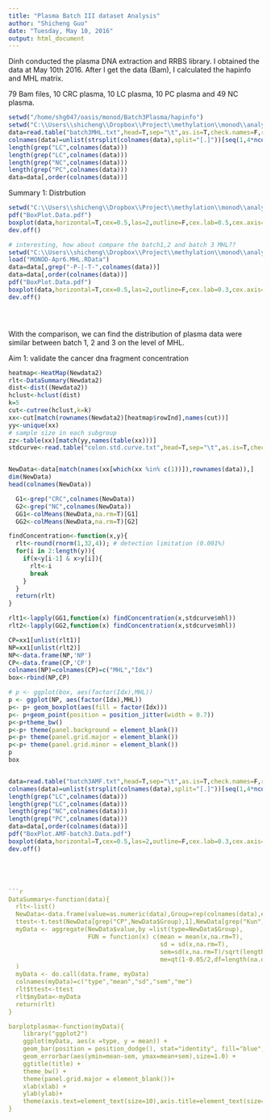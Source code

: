 ---
title: "Plasma Batch III dataset Analysis"
author: "Shicheng Guo"
date: "Tuesday, May 10, 2016"
output: html_document
---

Dinh conducted the plasma DNA extraction and RRBS library. I obtained the data at May 10th 2016. After I get the data (Bam), I calculated the hapinfo and MHL matrix. 

79 Bam files, 10 CRC plasma, 10 LC plasma, 10 PC plasma and 49 NC plasma.

```{r}
setwd("/home/shg047/oasis/monod/Batch3Plasma/hapinfo")
setwd("C:\\Users\\shicheng\\Dropbox\\Project\\methylation\\monod\\analysis\\batch3plasma")
data=read.table("batch3MHL.txt",head=T,sep="\t",as.is=T,check.names=F,row.names=1)
colnames(data)=unlist(strsplit(colnames(data),split="[.]"))[seq(1,4*ncol(data),by=4)]
length(grep("LC",colnames(data)))
length(grep("LC",colnames(data)))
length(grep("NC",colnames(data)))
length(grep("PC",colnames(data)))
data=data[,order(colnames(data))]
```
Summary 1: Distrbution
```{r}
setwd("C:\\Users\\shicheng\\Dropbox\\Project\\methylation\\monod\\analysis\\batch3plasma")
pdf("BoxPlot.Data.pdf")
boxplot(data,horizontal=T,cex=0.5,las=2,outline=F,cex.lab=0.5,cex.axis=0.55,col="red")
dev.off()

# interesting, how about compare the batch1,2 and batch 3 MHL??
setwd("C:\\Users\\shicheng\\Dropbox\\Project\\methylation\\monod\\analysis\\MHL-March30-2016")
load("MONOD-Apr6.MHL.RData")
data=data[,grep("-P-|-T-",colnames(data))]
data=data[,order(colnames(data))]
pdf("BoxPlot.Data.pdf")
boxplot(data,horizontal=T,cex=0.5,las=2,outline=F,cex.lab=0.3,cex.axis=0.6,col="red")
dev.off()





```
With the comparison, we can find the distribution of plasma data were similar between batch 1, 2 and 3 on the level of MHL. 


Aim 1: validate the cancer dna fragment concentration
```{r}

heatmap<-HeatMap(Newdata2)
rlt<-DataSummary(Newdata2)
dist<-dist((Newdata2))
hclust<-hclust(dist)
k=5
cut<-cutree(hclust,k=k)
xx<-cut[match(rownames(Newdata2)[heatmap$rowInd],names(cut))]
yy<-unique(xx)
# sample size in each subgroup
zz<-table(xx)[match(yy,names(table(xx)))]
stdcurve<-read.table("colon.std.curve.txt",head=T,sep="\t",as.is=T,check.names=F,row.names=1)


NewData<-data[match(names(xx[which(xx %in% c(1))]),rownames(data)),]
dim(NewData)
head(colnames(NewData))

  G1<-grep("CRC",colnames(NewData))
  G2<-grep("NC",colnames(NewData))
  GG1<-colMeans(NewData,na.rm=T)[G1]
  GG2<-colMeans(NewData,na.rm=T)[G2]

findConcentration<-function(x,y){
  rlt<-round(rnorm(1,32,4)); # detection limitation (0.001%)
  for(i in 2:length(y)){
    if(x<y[i-1] & x>y[i]){
      rlt<-i
      break
    }
  }
  return(rlt)
}

rlt1<-lapply(GG1,function(x) findConcentration(x,stdcurve$mhl))
rlt2<-lapply(GG2,function(x) findConcentration(x,stdcurve$mhl))

CP=xx1[unlist(rlt1)]
NP=xx1[unlist(rlt2)]
NP<-data.frame(NP,'NP')
CP<-data.frame(CP,'CP')
colnames(NP)=colnames(CP)=c("MHL","Idx")
box<-rbind(NP,CP)

# p <- ggplot(box, aes(factor(Idx),MHL))
p <- ggplot(NP, aes(factor(Idx),MHL))
p<- p+ geom_boxplot(aes(fill = factor(Idx)))
p<- p+geom_point(position = position_jitter(width = 0.7))
p<-p+theme_bw()
p<-p+ theme(panel.background = element_blank())
p<-p+ theme(panel.grid.major = element_blank())
p<-p+ theme(panel.grid.minor = element_blank())
p
box



```




```{r}

data=read.table("batch3AMF.txt",head=T,sep="\t",as.is=T,check.names=F,row.names=1)
colnames(data)=unlist(strsplit(colnames(data),split="[.]"))[seq(1,4*ncol(data),by=4)]
length(grep("LC",colnames(data)))
length(grep("LC",colnames(data)))
length(grep("NC",colnames(data)))
length(grep("PC",colnames(data)))
data=data[,order(colnames(data))]
pdf("BoxPlot.AMF-batch3.Data.pdf")
boxplot(data,horizontal=T,cex=0.5,las=2,outline=F,cex.lab=0.3,cex.axis=0.6,col="red")
dev.off()





```{r,echo=FALSE}
DataSummary<-function(data){
  rlt<-list()
  NewData<-data.frame(value=as.numeric(data),Group=rep(colnames(data),each=nrow(data)))
  ttest<-t.test(NewData[grep("CP",NewData$Group),1],NewData[grep("Kun",NewData$Group),1],na.rm=T)
  myData <- aggregate(NewData$value,by =list(type=NewData$Group),
                      FUN = function(x) c(mean = mean(x,na.rm=T), 
                                          sd = sd(x,na.rm=T),
                                          sem=sd(x,na.rm=T)/sqrt(length(na.omit(x))),
                                          me=qt(1-0.05/2,df=length(na.omit(x))*sd(x,na.rm=T)/sqrt(length(na.omit(x)))))
  )
  myData <- do.call(data.frame, myData)
  colnames(myData)=c("type","mean","sd","sem","me")
  rlt$ttest<-ttest
  rlt$myData<-myData
  return(rlt)
}

barplotplasma<-function(myData){
    library("ggplot2")
    ggplot(myData, aes(x =type, y = mean)) +  
    geom_bar(position = position_dodge(), stat="identity", fill="blue",width=0.9) + 
    geom_errorbar(aes(ymin=mean-sem, ymax=mean+sem),size=1.0) +
    ggtitle(title) + 
    theme_bw() +
    theme(panel.grid.major = element_blank())+
    xlab(xlab) +
    ylab(ylab)+
    theme(axis.text=element_text(size=10),axis.title=element_text(size=10),axis.text.y = element_text(hjust=0))
}


```